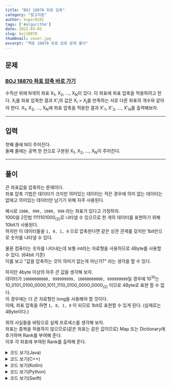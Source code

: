 ```yaml
---
title: "BOJ 18870 좌표 압축"
category: "알고리즘"
author: kuper0201
tags: ['#algorithm']
date: 2022-03-02
slug: boj18870
thumbnail: cover.jpg
excerpt: "백준 18870 좌표 압축 문제 풀이"
---
```


## 문제

### <a href="https://boj.kr/18870" target="_blank">BOJ 18870 좌표 압축 바로 가기</a>

수직선 위에 N개의 좌표 X<sub>1</sub>, X<sub>2</sub>, ..., X<sub>N</sub>이 있다. 이 좌표에 좌표 압축을 적용하려고 한다.
X<sub>i</sub>를 좌표 압축한 결과 X'<sub>i</sub>의 값은 X<sub>i</sub> > X<sub>j</sub>를 만족하는 서로 다른 좌표의 개수와 같아야 한다.
X<sub>1</sub>, X<sub>2</sub>, ..., X<sub>N</sub>에 좌표 압축을 적용한 결과 X'<sub>1</sub>, X'<sub>2</sub>, ..., X'<sub>N</sub>를 출력해보자.

---

## 입력

첫째 줄에 N이 주어진다. <br/>
둘째 줄에는 공백 한 칸으로 구분된 X<sub>1</sub>, X<sub>2</sub>, ..., X<sub>N</sub>이 주어진다.

---

## 풀이

큰 좌표값을 압축하는 문제이다. <br/>
좌표 압축 기법은 데이터가 크지만 의미있는 데이터는 적은 경우에 의미 없는 데이터는 없애고 의미있는 데이터만 남기기 위해 자주 사용된다. <br/>

예시로 ```1000, 999, 1000, 999``` 라는 좌표가 있다고 가정하자. <br/>
1000을 2진법 1111101000<sub>(2)</sub>로 나타낼 수 있으므로 한 개의 데이터를 표현하기 위해 10bit가 사용된다. <br/>
하지만 이 데이터들을 ```1, 0, 1, 0``` 으로 압축한다면 같은 상관 관계를 갖지만 1bit만으로 숫자를 나타낼 수 있다. <br/>

물론 컴퓨터는 숫자를 나타내는데 보통 int라는 자료형을 사용하므로 4Byte를 사용할 수 있다. (64bit 기준) <br/>
이를 보고 "값을 압축하는 것이 의미가 없는게 아닌가?" 라는 생각을 할 수 있다. <br/>

하지만 4byte 이상의 아주 큰 값을 생각해 보자. <br/>
데이터가 ```10000000000, 999999999, 10000000000, 999999999```일 경우에 10<sup>10</sup>는 10_0101_0100_0000_1011_1110_0100_0000_0000<sub>(2)</sub> 이므로 4Byte로 표현 할 수 없다. <br/>
이 경우에는 더 큰 자료형인 long을 사용해야 할 것이다. <br/>
이때, 좌표 압축을 하면 ```1, 0, 1, 0``` 이 되므로 1bit로 표현할 수 있게 된다. (실제로는 4Byte이다.)

위의 사실들을 바탕으로 실제 프로세스를 생각해 보자. <br/>
좌표는 중복을 허용하지 않으므로(같은 좌표는 같은 값이므로) Map 또는 Dictionary에 추가하며 Rank를 부여해 준다. <br/>
이후 각 좌표에 부여된 Rank를 출력해 준다.

<details markdown="1">
<summary>코드 보기(Java)</summary>

```javascript
import java.io.*;
import java.util.*;

public class Main {
    public static void main(String[] args) throws Exception {
        BufferedReader br = new BufferedReader(new InputStreamReader(System.in));
        HashMap<Integer, Integer> map = new HashMap<>();

        int N = Integer.parseInt(br.readLine());

        int[] arr = new int[N];
        String[] str = br.readLine().split(" ");
        for(int i = 0; i < N; i++) arr[i] = Integer.parseInt(str[i]);

        int[] tmp = arr.clone();
        Arrays.sort(arr);

        int rank = 0;
        for(int i = 0; i < N; i++) {
            if(map.get(arr[i]) == null) map.put(arr[i], rank++);
        }

        StringBuilder sb = new StringBuilder();
        for(int i = 0; i < N; i++) sb.append(map.get(tmp[i]) +" ");

        System.out.println(sb);
    }
}
```

</details>

<details markdown="1">
<summary>코드 보기(C++)</summary>

```cpp
#include <iostream>
#include <algorithm>
#include <map>

using namespace std;

int main() {
    ios::sync_with_stdio(false);
    cin.tie(NULL);
    cout.tie(NULL);
    
    map<int, int> mp;
    
    int n; cin >> n;
    
    int arr[n], tmp[n];
    for(int i = 0; i < n; i++) {
        cin >> arr[i];
        tmp[i] = arr[i];
    }
    
    sort(arr, arr + n);
    
    int rank = 0;
    for(int i = 0; i < n; i++) {
        if(mp[arr[i]] == 0) mp[arr[i]] = ++rank;
    }
    
    for(int i = 0; i < n; i++)
        cout << mp[tmp[i]] - 1 << " ";
        
    return 0;
}

```

</details>

<details markdown="1">
<summary>코드 보기(Kotlin)</summary>

```javascript
import kotlin.collections.ArrayList

fun main(args: Array<String>) {
    var N = readLine()!!.toInt()

    var arr = ArrayList<Int>()
    var tmp = ArrayList<Int>()
    var mp = emptyMap<Int, Int>().toMutableMap()


    var str = readLine()!!.split(" ")
    for(i in 0 until N) {
        arr.add(str[i].toInt())
        tmp.add(arr[i])
    }

    arr.sort()

    var rank = 0
    for(i in 0 until N) {
        if (mp[arr[i]] == null) {
            mp[arr[i]] = rank
            rank += 1
        }
    }

    val sb = StringBuilder()
    for(i in 0 until N) {
        sb.append("${mp[tmp[i]]} ")
    }

    print(sb)
}
```

</details>

<details markdown="1">
<summary>코드 보기(Python)</summary>

```python
def main():
    n = int(input())
    arr = list()
    tmp = list()
    mp = dict()
    
    str = input().split(' ')
    for i in range(n):
        arr.append(int(str[i]))
        tmp.append(arr[i])

    arr.sort()
    
    rank = 0
    for i in range(n):
        if (arr[i] in mp) == False:
            mp[arr[i]] = rank
            rank += 1
    
    for i in range(n):
        print(mp[tmp[i]])
        
if __name__ == "__main__":
    main()
```

</details>

<details markdown="1">
<summary>코드 보기(Swift)</summary>

```cpp
import Foundation

func main() {
    let n = Int(readLine()!)!
    
    var arr = Array<Int>()
    var tmp = Array<Int>()
    var mp = Dictionary<Int, Int>()
    
    var str = (readLine()?.split(separator: " "))!
    for i in 0..<n {
        
        if let num: Int = Int(str[i]) {
            arr.append(num)
            tmp.append(num)
        }
    }
    
    arr.sort()
    
    var rank = 0
    for i in 0..<n {
        if mp[arr[i]] == nil {
            mp[arr[i]] = rank
            rank += 1
        }
    }
    
    for i in 0..<n {
        print(mp[tmp[i]]!, terminator: " ")
    }
}

main()
```

</details>